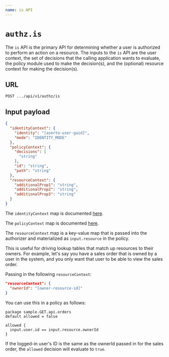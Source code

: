 ```yaml
---
name: is API
---
```


# `authz.is`

The `is` API is the primary API for determining whether a user is authorized to perform an action 
on a resource. The inputs to the `is` API are the user context, the set of decisions that the calling 
application wants to evaluate, the policy module used to make the decision(s), and the (optional) resource 
context for making the decision(s).

## URL

`POST .../api/v1/authz/is`

## Input payload

```json
{
  "identityContext": {
    "identity": "[aserto-user-guid]",
    "mode": "IDENTITY_MODE"
  }, 
  "policyContext": {
    "decisions": [
      "string"
    ],
    "id": "string",
    "path": "string"
  },
  "resourceContext": {
    "additionalProp1": "string",
    "additionalProp2": "string",
    "additionalProp3": "string"
  }
}
```

The `identityContext` map is documented [here](/authorizer-guide/identity-context).

The `policyContext` map is documented [here](/authorizer-guide/policy-context).

The `resourceContext` map is a key-value map that is passed into the authorizer and materialized 
as `input.resource` in the policy.

This is useful for driving lookup tables that match up resources to their owners. 
For example, let's say you have a sales order that is owned by a user in the system, and you 
only want that user to be able to view the sales order.  

Passing in the following `resourceContext`:

```json
"resourceContext": {
  "ownerId": "[owner-resource-id]"
}
```

You can use this in a policy as follows:

```rego
package sample.GET.api.orders
default allowed = false

allowed {
  input.user.id == input.resource.ownerId
}
```

If the logged-in user's ID is the same as the ownerId passed in for the sales order, the `allowed`
decision will evaluate to `true`.
